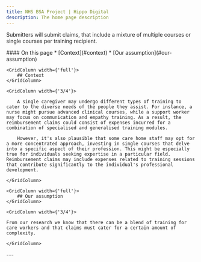 ```yaml
---
title: NHS BSA Project | Hippo Digital
description: The home page description
---
```


<Heading caption='Challenging our riskiest assumptions' tag='h1'>Submitters will submit claims, that include a mixture of multiple courses or single courses per training recipient.</Heading>

<GridRow>
    <GridColumn width={'1/3'}>
        <nav className="in-page-nav">
            #### On this page
            * [Context](#context)
            * [Our assumption](#our-assumption)
        </nav>
    </GridColumn>
</GridRow>

<GridRow>

    <GridColumn width={'full'}>
        ## Context
    </GridColumn>

    <GridColumn width={'3/4'}>

        A single caregiver may undergo different types of training to cater to the diverse needs of the people they assist. For instance, a nurse might pursue advanced clinical courses, while a support worker may focus on communication and empathy training. As a result, the reimbursement claims could consist of expenses incurred for a combination of specialised and generalised training modules.

        However, it's also plausible that some care home staff may opt for a more concentrated approach, investing in single courses that delve into a specific aspect of their profession. This might be especially true for individuals seeking expertise in a particular field. Reimbursement claims may include expenses related to training sessions that contribute significantly to the individual's professional development.

    </GridColumn>

</GridRow>

<GridRow>

    <GridColumn width={'full'}>
        ## Our assumption
    </GridColumn>

    <GridColumn width={'3/4'}>

    From our research we know that there can be a blend of training for care workers and that claims must cater for a certain amount of complexity.

    </GridColumn>

</GridRow>

<GridRow>
    <GridColumn width={'full'}>
        ---
    </GridColumn>
</GridRow>
<GridRow>
    <GridColumn width={'1/2'}>
        <LinkBlock style="prev" url="/assumptions/assumptions-overview" title="Challenging our riskiest assumptions" text="Assumptions Overview" />
    </GridColumn>
    <GridColumn width={'1/2'}>
        <LinkBlock style="next" url="/assumptions/assumption-2" title="Challenging our riskiest assumptions" text="Users of the service will be time poor but tech savvy; and submitters will be tech savvy" />
    </GridColumn>
</GridRow>
